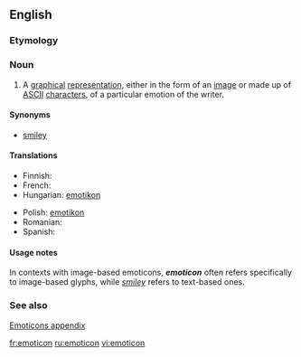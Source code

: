 {{wikipedia}}
==English==

===Etymology===
{{blend|emotion|icon}}

===Noun===
{{en-noun}}

# A [[graphical]] [[representation]], either in the form of an [[image]] or made up of [[ASCII]] [[character]]s, of a particular emotion of the writer.

====Synonyms====
* [[smiley]]

====Translations====
{{trans-top|respresentation of an emotion of the writer}}
* Finnish: {{t+|fi|hymiö}}
* French: {{t+|fr|émoticône|f}}
* Hungarian: [[emotikon]]
{{trans-mid}}
* Polish: [[emotikon]] {{m}}
* Romanian: {{t-|ro|emoticon}} 
* Spanish: {{t-|es|emoticón|m}}
{{trans-bottom}}

====Usage notes====
In contexts with image-based emoticons, '''''emoticon''''' often refers specifically to image-based glyphs, while ''[[smiley]]'' refers to text-based ones.

===See also===
[[Appendix:Emoticons|Emoticons appendix]]

[[fr:emoticon]]
[[ru:emoticon]]
[[vi:emoticon]]